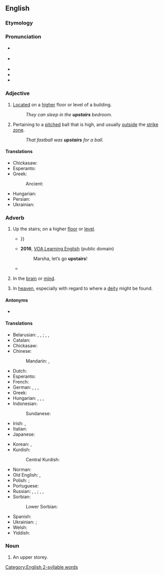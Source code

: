 ==English==

===Etymology===
{{affix|en|up-|stair|-s}}

===Pronunciation===
* {{a|GA}} {{IPA|en|/ˌʌpˈstɛɹz/|/ˈʌpˌstɛɹz/}}
* {{a|RP}} {{IPA|en|/ˌʌpˈstɛəz/|/ˈʌpˌstɛəz/}}
* {{hyph|en|up|stairs}}
* {{audio|en|en-us-upstairs.ogg|Audio (US)}}
* {{rhymes|en|ɛə(ɹ)z}}

===Adjective===
{{en-adj|further}}

# [[located|Located]] on a [[higher]] floor or level of a building.
#: ''They can sleep in the '''upstairs''' bedroom.''
# {{lb|en|baseball|informal}} Pertaining to a [[pitched]] ball that is high, and usually [[outside]] the [[strike zone]].
#: ''That fastball was '''upstairs''' for a ball.''

====Translations====
{{trans-top|located on a higher floor of a building}}
* Chickasaw: {{t|cic|aba'}}
* Esperanto: {{t|eo|superŝtupara}}
* Greek:
*: Ancient: {{t|grc|ὑπερῷος}}
{{trans-mid}}
* Hungarian: {{t+|hu|fenti}}
* Persian: {{t|fa|طبقە بالا|tr=tabaqe-ye bālā}}
* Ukrainian: {{t|uk|ве́рхній по́верх}}
{{trans-bottom}}

===Adverb===
{{en-adv|further}}

# Up the stairs; on a higher [[floor]] or [[level]].
#: {{ux|en|I’ll take my shoes and put them away the next time I go '''upstairs'''.}}
#: {{ux|en|I hate the people who live '''upstairs''', and I especially hate their piano.}}
#* {{RQ:Hardy Tess|volume=I|chapter=IV|phase=1|pages=40–41|pageref=40|passage=In a large bedroom '''upstairs''', the window of which was thickly curtained with a great woollen shawl lately discarded by the landlady, Mrs. Rolliver, were gathered on this evening nearly a dozen persons, all seeking vinous bliss; {{...}}}}
#* '''2016''', [https://web.archive.org/web/20170930001420/https://learningenglish.voanews.com/a/lets-learn-english-lesson-5-where-are-you/3168971.html VOA Learning English] (public domain)
#*: Marsha, let’s go '''upstairs'''!
#*:: {{audio|en|Marsha, let’s go upstairs!.ogg|Audio (US)}}
#* {{quote-journal|en|date=2020 December 2|author=Paul Bigland|title=My weirdest and wackiest Rover yet|journal=Rail|page=68|text=On arrival at Birmingham New Street, I make my way '''upstairs''' to the mezzanine to get shots of an almost deserted concourse, polka-dotted with social distancing circles like some strange board-game.}}
# {{lb|en|informal}} In the [[brain]] or [[mind]].
#: {{ux|en|After Joe did a hula dance on the kitchen table, his friends wondered if he didn’t have a lot going on '''upstairs'''.}}
# {{lb|en|informal}} In [[heaven]], especially with regard to where a [[deity]] might be found.

====Antonyms====
* {{l|en|downstairs}}

====Translations====
{{trans-top|up the stairs; on a higher floor or level}}
* Belarusian: {{qualifier|direction}} {{t|be|наве́рх|sc=Cyrl}}, {{t|be|уве́рх|sc=Cyrl}}, {{t|be|ўверх|sc=Cyrl}}; {{qualifier|location}} {{l|be|наве́рсе|sc=Cyrl}}, {{t|be|уве́рсе|sc=Cyrl}}, {{t|be|ўве́рсе|sc=Cyrl}}
* Catalan: {{t+|ca|dalt}}
* Chickasaw: {{t|cic|aba'}}
* Chinese:
*: Mandarin: {{t+|cmn|樓上|sc=Hani}}, {{t+|cmn|楼上|tr=lóushàng|sc=Hani}}
* Dutch: {{t+|nl|boven}}
* Esperanto: {{t|eo|superŝtupare}}
* French: {{t+|fr|en haut}}
* German: {{t+|de|treppauf}}, {{t+|de|oben}}, {{t|de|nach oben}} {{qualifier|where to}}, {{t+|de|herauf}}
* Greek: {{t+|el|πάνω}}
* Hungarian: {{t+|hu|odafönt}}, {{t+|hu|odafent}}, {{t+|hu|odafenn}}, {{t|hu|[[az]] [[emeleten]]}}
* Indonesian: {{t|id|lantai atas}}
*: Sundanese: {{t|su|tonggoh}}
* Irish: {{t|ga|suas an staighre}} {{qualifier|direction}}, {{t|ga|thuas an staighre}} {{qualifier|location}}
* Italian: {{t|it|di sopra}}
* Japanese: {{t|ja|階上|tr=かいじょう, kaijō|sc=Jpan}}
{{trans-mid}}
* Korean: {{t+|ko|위층|alt=위층에}}, {{t+|ko|위층|alt=위층으로}} {{qualifier|where to}}
* Kurdish:
*: Central Kurdish: {{t|ckb|سەرەوە}}
* Norman: {{t|nrf|à haut}}
* Old English: {{t|ang|uppe}} {{q|where}}, {{t|ang|upp}} {{q|where to}}
* Polish: {{t+|pl|na górze}} {{qualifier|where}}; {{t|pl|na górę}} {{qualifier|where to}}
* Portuguese: {{t+|pt|em cima}}
* Russian: {{t+|ru|наверху́}} {{qualifier|where}}, {{t+|ru|вверху́}} {{qualifier|where}}, {{t|ru|на ве́рхнем этаже́}} {{qualifier|where}}; {{t+|ru|наве́рх}} {{qualifier|where to}}, {{t+|ru|вверх}} {{qualifier|where to}}, {{t|ru|на ве́рхний эта́ж}} {{qualifier|where to}}
* Sorbian:
*: Lower Sorbian: {{t|dsb|górjejce}}
* Spanish: {{t+|es|arriba}}
* Ukrainian: {{qualifier|location}} {{t+|uk|вгорі́|sc=Cyrl}}; {{qualifier|direction}} {{t+|uk|вго́ру|sc=Cyrl}}
* Welsh: {{t|cy|lan llofft}} {{qualifier|South}}
* Yiddish: {{t|yi|אויבן}}
{{trans-bottom}}

===Noun===
{{en-noun|upstairs}}

# An upper storey.

[[Category:English 2-syllable words]]